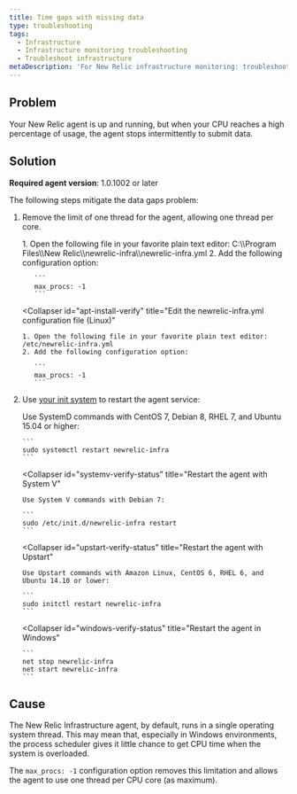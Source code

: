 ```yaml
---
title: Time gaps with missing data
type: troubleshooting
tags:
  - Infrastructure
  - Infrastructure monitoring troubleshooting
  - Troubleshoot infrastructure
metaDescription: 'For New Relic infrastructure monitoring: troubleshooting suggestions if you see missing data when CPU usage gets high.'
---
```


## Problem

Your New Relic <InlinePopover type="infrastructure" /> agent is up and running, but when your CPU reaches a high percentage of usage, the agent stops intermittently to submit data.

## Solution

**Required agent version**: 1.0.1002 or later

The following steps mitigate the data gaps problem:

1. Remove the limit of one thread for the agent, allowing one thread per core.

   <CollapserGroup>
     <Collapser
       id="apt-install-verify"
       title="Edit the newrelic-infra.yml configuration file (Windows)"
     >
       1. Open the following file in your favorite plain text editor: C:\\Program Files\\New Relic\\newrelic-infra\\newrelic-infra.yml
       2. Add the following configuration option:

          ```
          max_procs: -1
          ```
     </Collapser>

     <Collapser
       id="apt-install-verify"
       title="Edit the newrelic-infra.yml configuration file (Linux)"
     >
       1. Open the following file in your favorite plain text editor: /etc/newrelic-infra.yml
       2. Add the following configuration option:

          ```
          max_procs: -1
          ```
     </Collapser>
   </CollapserGroup>
2. Use [your init system](/docs/infrastructure/new-relic-infrastructure/configuration/start-stop-restart-check-infrastructure-agent-status#init-system) to restart the agent service:

   <CollapserGroup>
     <Collapser
       id="systemd-verify-status"
       title="Restart the agent with SystemD"
     >
       Use SystemD commands with CentOS 7, Debian 8, RHEL 7, and Ubuntu 15.04 or higher:

       ```
       sudo systemctl restart newrelic-infra
       ```
     </Collapser>

     <Collapser
       id="systemv-verify-status"
       title="Restart the agent with System V"
     >
       Use System V commands with Debian 7:

       ```
       sudo /etc/init.d/newrelic-infra restart
       ```
     </Collapser>

     <Collapser
       id="upstart-verify-status"
       title="Restart the agent with Upstart"
     >
       Use Upstart commands with Amazon Linux, CentOS 6, RHEL 6, and Ubuntu 14.10 or lower:

       ```
       sudo initctl restart newrelic-infra
       ```
     </Collapser>

     <Collapser
       id="windows-verify-status"
       title="Restart the agent in Windows"
     >
       ```
       net stop newrelic-infra
       net start newrelic-infra
       ```
     </Collapser>
   </CollapserGroup>

## Cause

The New Relic Infrastructure agent, by default, runs in a single operating system thread. This may mean that, especially in Windows environments, the process scheduler gives it little chance to get CPU time when the system is overloaded.

The `max_procs: -1` configuration option removes this limitation and allows the agent to use one thread per CPU core (as maximum).
